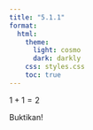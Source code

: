 ```yaml
---
title: "5.1.1"
format:
  html:
    theme:
      light: cosmo
      dark: darkly
    css: styles.css
    toc: true
---
```


$1+1=2$

Buktikan!